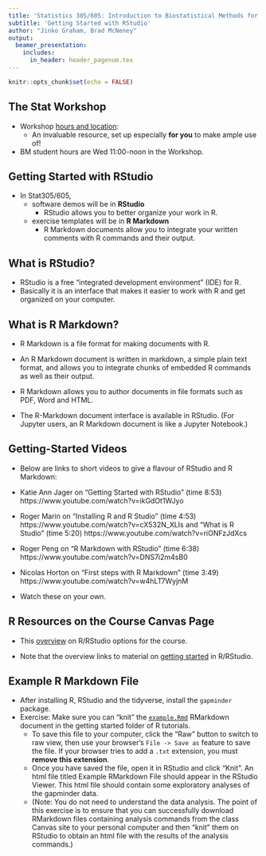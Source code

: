 ```yaml
---
title: 'Statistics 305/605: Introduction to Biostatistical Methods for Health Sciences'
subtitle: 'Getting Started with RStudio'
author: "Jinko Graham, Brad McNeney"
output: 
  beamer_presentation:
    includes:
      in_header: header_pagenum.tex
---
```


```r
knitr::opts_chunk$set(echo = FALSE)
```

## The Stat Workshop

+ Workshop [hours and location](https://canvas.sfu.ca/courses/43539):
    + An invaluable resource, set up especially **for you** to make ample use of!
+ BM student hours are Wed 11:00-noon in the Workshop.

## Getting Started with RStudio

+ In Stat305/605, 
    + software demos will be in **RStudio**  
        + RStudio allows you to better organize your work in R.
    + exercise templates will be in **R Markdown** 
        + R Markdown documents allow you to integrate your written comments with R commands and their output. 

## What is RStudio? 

+ RStudio is a free "integrated development environment" (IDE) for R. 
+ Basically it is an interface that makes it easier to work with R and get organized on your computer.

## What is R Markdown? 

+ R Markdown is a file format for making documents with R. 

+ An R Markdown document is written in markdown, a simple plain text format, and allows you to integrate chunks of embedded R commands as well as their output. 

+ R Markdown allows you to author documents in file formats such as PDF,  Word and HTML.  

+ The R-Markdown document interface is available in RStudio. (For Jupyter users, an R Markdown document is like a Jupyter Notebook.)

## Getting-Started Videos

+ Below are links to short videos to give a flavour of RStudio and R Markdown: 
\small

+ Katie Ann Jager on "Getting Started with RStudio" (time 8:53)
https://www.youtube.com/watch?v=ikGdOt1WJyo
+ Roger Marin on "Installing R and R Studio" (time 4:53) 
https://www.youtube.com/watch?v=cX532N_XLIs 
and "What is R Studio" (time 5:20) https://www.youtube.com/watch?v=riONFzJdXcs
+ Roger Peng on "R Markdown with RStudio"  (time 6:38) https://www.youtube.com/watch?v=DNS7i2m4sB0
+ Nicolas Horton on "First steps with R Markdown" (time 3:49) https://www.youtube.com/watch?v=w4hLT7WyjnM
+ Watch these on your own.

## R Resources on the Course Canvas Page

+ This [overview](https://github.com/SFUStatgen/RforStat2/blob/master/RTutorials/overview.Rmd) on R/RStudio options for the course. 

+ Note that the overview links to material on [getting started](https://github.com/SFUStatgen/RforStat2/blob/master/RTutorials/GettingStarted/startR-RStudio.Rmd) in R/RStudio.

## Example R Markdown File

+ After installing R, RStudio and the tidyverse, install the 
`gapminder` package.
+ Exercise: Make sure you can "knit" the [`example.Rmd`](https://github.com/SFUStatgen/RforStat2/blob/master/RTutorials/GettingStarted/example.Rmd) RMarkdown document in the getting started folder
of R tutorials.
    + To save this file to your computer, click the "Raw" button to
    switch to raw view, then use your browser's `File -> Save as` feature
    to save the file. If your browser tries to add a `.txt` extension, 
    you must **remove this extension**.
    + Once you have saved the file, open it in RStudio and click "Knit". An html file titled Example RMarkdown File should appear in the RStudio Viewer. This html file should contain some exploratory analyses of the gapminder data. 
    + (Note: You do not need to understand the data analysis. The point of this exercise is to ensure that you can successfully download RMarkdown files containing analysis commands from the class Canvas site to your personal computer and then "knit" them on RStudio to obtain an html file with the results of the analysis commands.) 
